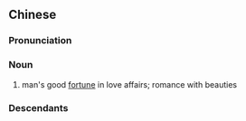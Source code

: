 {{also|艳福}}
==Chinese==
{{zh-forms|s=艳福|t2=艷福}}

===Pronunciation===
{{zh-pron
|m=yànfú
|c=jim6 fuk1
|cat=n
}}

===Noun===
{{zh-noun}}

# man's good [[fortune]] in love affairs; romance with beauties

===Descendants===
{{CJKV||s=艶福|えんぷく|k=艷福|염복|diễm phúc}}